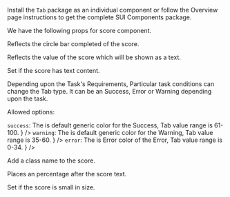 
<Section contained={true} style={{ paddingTop: 0, paddingBottom: 0 }}>
	<p>
		Install the <Code small={true}>Tab</Code> package as an individual
		component or follow the Overview page instructions to get the complete
		SUI Components package.
	</p>
</Section>

<Section title="Props" border={true}>
	<p>We have the following props for score component.</p>
	<Section
		title={{ content: 'bar', tag: 'number', small: true }}
		style={{ paddingTop: 10, paddingLeft: 20, paddingRight: 0 }}
	>
		<p>Reflects the circle bar completed of the score.</p>
	</Section>
	<Section
		title={{ content: 'value', tag: 'number', small: true }}
		style={{ paddingTop: 0, paddingLeft: 20, paddingRight: 0 }}
	>
		<p>Reflects the value of the score which will be shown as a text.</p>
	</Section>
	<Section
		title={{ content: 'content', tag: 'string', small: true }}
		style={{ paddingTop: 0, paddingLeft: 20, paddingRight: 0 }}
	>
		<p>Set if the score has text content.</p>
	</Section>
	<Section
		title={{ content: 'state', tag: 'string', small: true }}
		style={{ paddingTop: 0, paddingLeft: 20, paddingRight: 0 }}
	>
		<p>
			Depending upon the Task's Requirements, Particular task conditions
			can change the Tab type. It can be an Success, Error or Warning
			depending upon the task.
		</p>
		<p>Allowed options:</p>
		<List>
			<span
				label={
					<>
						<Code small={true}>success</Code>: The is default
						generic color for the Success, Tab value range is
						61-100.
					</>
				}
			/>
			<span
				label={
					<>
						<Code small={true}>warning</Code>: The is default
						generic color for the Warning, Tab value range is
						35-60.
					</>
				}
			/>
			<span
				label={
					<>
						<Code small={true}>error</Code>: The is Error color of
						the Error, Tab value range is 0-34.
					</>
				}
			/>
		</List>
	</Section>
	<Section
		title={{ content: 'className', tag: 'string', small: true }}
		style={{ paddingTop: 0, paddingLeft: 20, paddingRight: 0 }}
	>
		<p>Add a class name to the score.</p>
	</Section>
	<Section
		title={{ content: 'isPercentage', tag: 'boolean', small: true }}
		style={{ paddingTop: 0, paddingLeft: 20, paddingRight: 0 }}
	>
		<p>Places an percentage after the score text.</p>
	</Section>
	<Section
		title={{ content: 'isSmall', tag: 'boolean', small: true }}
		style={{ paddingTop: 0, paddingLeft: 20, paddingRight: 0 }}
	>
		<p>Set if the score is small in size.</p>
	</Section>
</Section>
